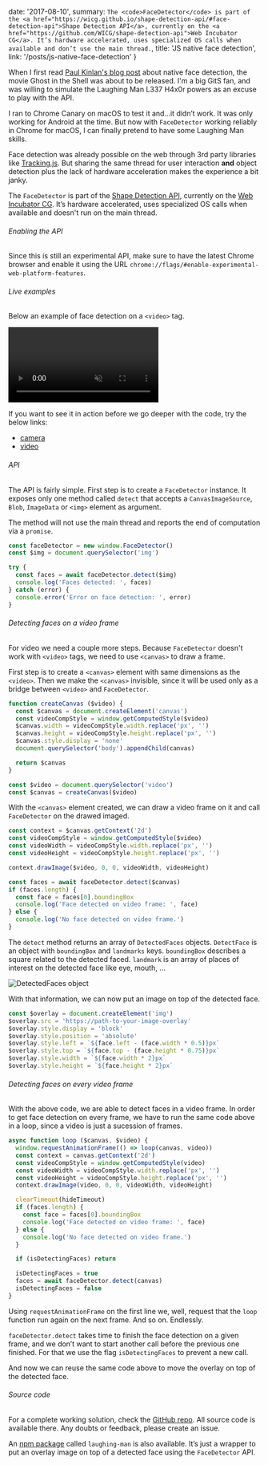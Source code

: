 
  date: '2017-08-10',
  summary: `
    The <code>FaceDetector</code> is part of the
    <a href="https://wicg.github.io/shape-detection-api/#face-detection-api">Shape Detection API</a>,
    currently on the <a href="https://github.com/WICG/shape-detection-api">Web Incubator CG</a>.
    It’s hardware accelerated, uses specialized OS calls when available and don’t use the main thread.
  `,
  title: 'JS native face detection',
  link: '/posts/js-native-face-detection'
}


When I first read [Paul Kinlan's blog post](https://paul.kinlan.me/face-detection/)
about native face detection, the movie Ghost in the Shell was about to be
released. I'm a big GitS fan, and was willing to simulate the Laughing Man L337
H4x0r powers as an excuse to play with the API.

I ran to Chrome Canary on macOS to test it and…it didn’t work. It was only
working for Android at the time. But now with `FaceDetector` working reliably in
Chrome for macOS, I can finally pretend to have some Laughing Man skills.

Face detection was already possible on the web through 3rd party libraries like
[Tracking.js](https://trackingjs.com/). But sharing the same thread for user
interaction **and** object detection plus the lack of hardware acceleration
makes the experience a bit janky.

The `FaceDetector` is part of the
[Shape Detection API](https://wicg.github.io/shape-detection-api/#face-detection-api),
currently on the [Web Incubator CG](https://github.com/WICG/shape-detection-api).
It’s hardware accelerated, uses specialized OS calls when available and doesn't
run on the main thread.

###### Enabling the API

Since this is still an experimental API, make sure to have the latest Chrome
browser and enable it using the URL
`chrome://flags/#enable-experimental-web-platform-features`.

###### Live examples

Below an example of face detection on a `<video>` tag.

<p>
  <AspectRatio ratio="1280:712">
    <video
      src="/static/posts/js-native-face-detection/laughing-man-video-example.mov"
      autoPlay
      muted
      loop
      playsInline
    ></video>
  </AspectRatio>
</p>

If you want to see it in action before we go deeper with the code, try the
below links:
- [camera](https://caiogondim.github.io/laughing-man.js/example/camera.html)
- [video](https://caiogondim.github.io/laughing-man.js/example/video.html)

###### API

The API is fairly simple. First step is to create a `FaceDetector` instance. It
exposes only one method called `detect` that accepts a `CanvasImageSource`,
`Blob`, `ImageData` or `<img>` element as argument.

The method will not use the main thread and reports the end of computation via a
`promise`.

```js
const faceDetector = new window.FaceDetector()
const $img = document.querySelector('img')

try {
  const faces = await faceDetector.detect($img)
  console.log('Faces detected: ', faces)
} catch (error) {
  console.error('Error on face detection: ', error)
}
```

###### Detecting faces on a video frame

For video we need a couple more steps. Because `FaceDetector` doesn't work with
`<video>` tags, we need to use `<canvas>` to draw a frame.

First step is to create a `<canvas>` element with same dimensions as the
`<video>`. Then we make the `<canvas>` invisible, since it will be used only as
a bridge between `<video>` and `FaceDetector`.

```js
function createCanvas ($video) {
  const $canvas = document.createElement('canvas')
  const videoCompStyle = window.getComputedStyle($video)
  $canvas.width = videoCompStyle.width.replace('px', '')
  $canvas.height = videoCompStyle.height.replace('px', '')
  $canvas.style.display = 'none'
  document.querySelector('body').appendChild(canvas)

  return $canvas
}

const $video = document.querySelector('video')
const $canvas = createCanvas($video)
```

With the `<canvas>` element created, we can draw a video frame on it and call
`FaceDetector` on the drawed imaged.

```js
const context = $canvas.getContext('2d')
const videoCompStyle = window.getComputedStyle($video)
const videoWidth = videoCompStyle.width.replace('px', '')
const videoHeight = videoCompStyle.height.replace('px', '')

context.drawImage($video, 0, 0, videoWidth, videoHeight)

const faces = await faceDetector.detect($canvas)
if (faces.length) {
  const face = faces[0].boundingBox
  console.log('Face detected on video frame: ', face)
} else {
  console.log('No face detected on video frame.')
}
```

The `detect` method returns an array of `DetectedFaces` objects. `DetectFace` is
an object with `boundingBox` and `landmarks` keys. `boundingBox` describes a
square related to the detected faced. `landmark` is an array of places of
interest on the detected face like eye, mouth, …

<p>
  <AspectRatio ratio="850:870">
    <img
      src="/static/posts/js-native-face-detection/detected-faces-object.png"
      alt="DetectedFaces object"
    />
  </AspectRatio>
</p>

With that information, we can now put an image on top of the detected face.

```js
const $overlay = document.createElement('img')
$overlay.src = 'https://path-to-your-image-overlay'
$overlay.style.display = 'block'
$overlay.style.position = 'absolute'
$overlay.style.left = `${face.left - (face.width * 0.5)}px`
$overlay.style.top = `${face.top - (face.height * 0.75)}px`
$overlay.style.width = `${face.width * 2}px`
$overlay.style.height = `${face.height * 2}px`
```

###### Detecting faces on every video frame

With the above code, we are able to detect faces in a video frame. In order to
get face detection on every frame, we have to run the same code above in a loop,
since a video is just  a sucession of frames.

```js
async function loop ($canvas, $video) {
  window.requestAnimationFrame(() => loop(canvas, video))
  const context = canvas.getContext('2d')
  const videoCompStyle = window.getComputedStyle(video)
  const videoWidth = videoCompStyle.width.replace('px', '')
  const videoHeight = videoCompStyle.height.replace('px', '')
  context.drawImage(video, 0, 0, videoWidth, videoHeight)

  clearTimeout(hideTimeout)
  if (faces.length) {
    const face = faces[0].boundingBox
    console.log('Face detected on video frame: ', face)
  } else {
    console.log('No face detected on video frame.')
  }

  if (isDetectingFaces) return

  isDetectingFaces = true
  faces = await faceDetector.detect(canvas)
  isDetectingFaces = false
}
```


Using `requestAnimationFrame` on the first line we, well, request that the
`loop` function run again on the next frame. And so on. Endlessly.

`faceDetector.detect` takes time to finish the face detection on a given frame,
and we don’t want to start another call before the previous one finished. For
that we use the flag `isDetectingFaces` to prevent a new call.

And now we can reuse the same code above to move the overlay on top of the
detected face.

###### Source code

For a complete working solution, check the
[GitHub repo](https://github.com/caiogondim/laughing-man.js/blob/master/src/index.js).
All source code is available there. Any doubts or feedback, please create an
issue.

An [npm package](https://www.npmjs.com/package/laughing-man) called
`laughing-man` is also available. It’s just a wrapper to put an overlay image on
top of a detected face using the `FaceDetector` API.
